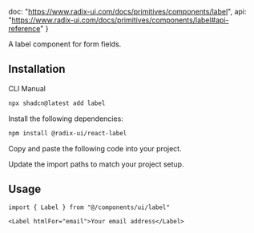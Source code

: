   doc: "https://www.radix-ui.com/docs/primitives/components/label",
  api: "https://www.radix-ui.com/docs/primitives/components/label#api-reference"
}

A label component for form fields.

<ComponentPreview demoName="label-demo" />

## Installation

<Tabs defaultValue="cli">

<TabsList>
  <TabsTrigger value="cli">CLI</TabsTrigger>
  <TabsTrigger value="manual">Manual</TabsTrigger>
</TabsList>

<TabsContent value="cli">

```bash
npx shadcn@latest add label
```

</TabsContent>

<TabsContent value="manual">

<Steps>

<Step>Install the following dependencies:</Step>

```bash
npm install @radix-ui/react-label
```

<Step>Copy and paste the following code into your project.</Step>

<ComponentSource name="label" />

<Step>Update the import paths to match your project setup.</Step>

</Steps>

</TabsContent>

</Tabs>

## Usage

<CodeExampleStack>

```tsx
import { Label } from "@/components/ui/label"
```

```tsx
<Label htmlFor="email">Your email address</Label>
```

</CodeExampleStack>